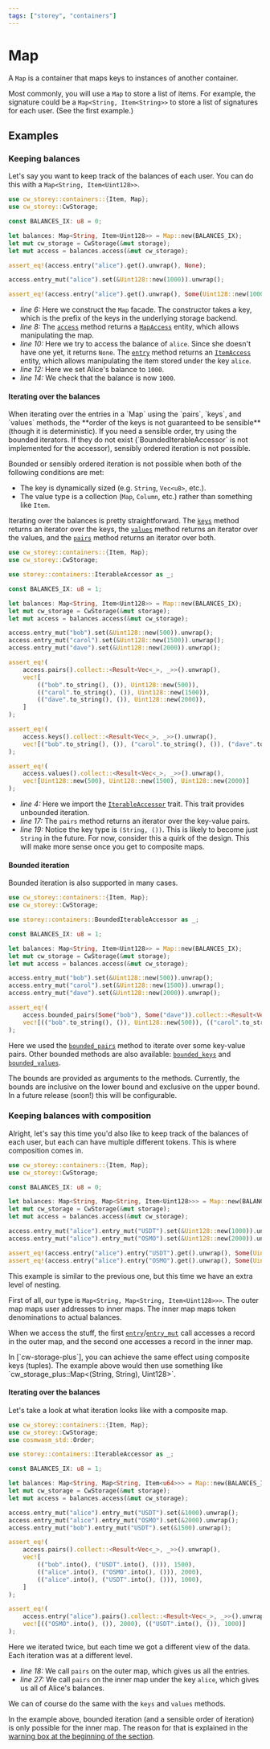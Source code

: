 ```yaml
---
tags: ["storey", "containers"]
---
```



# Map

A `Map` is a container that maps keys to instances of another container.

Most commonly, you will use a `Map` to store a list of items. For example, the signature could be a
`Map<String, Item<String>>` to store a list of signatures for each user. (See the first example.)

## Examples

### Keeping balances

Let's say you want to keep track of the balances of each user. You can do this with a
`Map<String, Item<Uint128>>`.

```rust template="storage" showLineNumbers {6,8,10,12,14}
use cw_storey::containers::{Item, Map};
use cw_storey::CwStorage;

const BALANCES_IX: u8 = 0;

let balances: Map<String, Item<Uint128>> = Map::new(BALANCES_IX);
let mut cw_storage = CwStorage(&mut storage);
let mut access = balances.access(&mut cw_storage);

assert_eq!(access.entry("alice").get().unwrap(), None);

access.entry_mut("alice").set(&Uint128::new(1000)).unwrap();

assert_eq!(access.entry("alice").get().unwrap(), Some(Uint128::new(1000)));
```

- _line 6:_ Here we construct the `Map` facade. The constructor takes a key, which is the prefix of
  the keys in the underlying storage backend.
- _line 8:_ The [`access`] method returns a [`MapAccess`] entity, which allows manipulating the map.
- _line 10:_ Here we try to access the balance of `alice`. Since she doesn't have one yet, it
  returns `None`. The [`entry`] method returns an [`ItemAccess`] entity, which allows manipulating
  the item stored under the key `alice`.
- _line 12:_ Here we set Alice's balance to `1000`.
- _line 14:_ We check that the balance is now `1000`.

#### Iterating over the balances

<Callout type="warning">
  When iterating over the entries in a `Map` using the `pairs`, `keys`, and `values` methods, the
  **order of the keys is not guaranteed to be sensible** (though it is deterministic). If you need a
  sensible order, try using the bounded iterators. If they do not exist (`BoundedIterableAccessor` is not implemented for the accessor), sensibly ordered iteration is not
  possible.

Bounded or sensibly ordered iteration is not possible when both of the following conditions are met:

- The key is dynamically sized (e.g. `String`, `Vec<u8>`, etc.).
- The value type is a collection (`Map`, `Column`, etc.) rather than something like `Item`.

</Callout>

Iterating over the balances is pretty straightforward. The [`keys`] method returns an iterator over
the keys, the [`values`] method returns an iterator over the values, and the [`pairs`] method
returns an iterator over both.

```rust template="storage" showLineNumbers {4, 17, 19}
use cw_storey::containers::{Item, Map};
use cw_storey::CwStorage;

use storey::containers::IterableAccessor as _;

const BALANCES_IX: u8 = 1;

let balances: Map<String, Item<Uint128>> = Map::new(BALANCES_IX);
let mut cw_storage = CwStorage(&mut storage);
let mut access = balances.access(&mut cw_storage);

access.entry_mut("bob").set(&Uint128::new(500)).unwrap();
access.entry_mut("carol").set(&Uint128::new(1500)).unwrap();
access.entry_mut("dave").set(&Uint128::new(2000)).unwrap();

assert_eq!(
    access.pairs().collect::<Result<Vec<_>, _>>().unwrap(),
    vec![
        (("bob".to_string(), ()), Uint128::new(500)),
        (("carol".to_string(), ()), Uint128::new(1500)),
        (("dave".to_string(), ()), Uint128::new(2000)),
    ]
);

assert_eq!(
    access.keys().collect::<Result<Vec<_>, _>>().unwrap(),
    vec![("bob".to_string(), ()), ("carol".to_string(), ()), ("dave".to_string(), ())]
);

assert_eq!(
    access.values().collect::<Result<Vec<_>, _>>().unwrap(),
    vec![Uint128::new(500), Uint128::new(1500), Uint128::new(2000)]
);
```

- _line 4:_ Here we import the [`IterableAccessor`] trait. This trait provides unbounded iteration.
- _line 17:_ The `pairs` method returns an iterator over the key-value pairs.
- _line 19:_ Notice the key type is `(String, ())`. This is likely to become just `String` in the
  future. For now, consider this a quirk of the design. This will make more sense once you get to
  composite maps.

#### Bounded iteration

Bounded iteration is also supported in many cases.

```rust template="storage" showLineNumbers {17}
use cw_storey::containers::{Item, Map};
use cw_storey::CwStorage;

use storey::containers::BoundedIterableAccessor as _;

const BALANCES_IX: u8 = 1;

let balances: Map<String, Item<Uint128>> = Map::new(BALANCES_IX);
let mut cw_storage = CwStorage(&mut storage);
let mut access = balances.access(&mut cw_storage);

access.entry_mut("bob").set(&Uint128::new(500)).unwrap();
access.entry_mut("carol").set(&Uint128::new(1500)).unwrap();
access.entry_mut("dave").set(&Uint128::new(2000)).unwrap();

assert_eq!(
    access.bounded_pairs(Some("bob"), Some("dave")).collect::<Result<Vec<_>, _>>().unwrap(),
    vec![(("bob".to_string(), ()), Uint128::new(500)), (("carol".to_string(), ()), Uint128::new(1500))]
);
```

Here we used the [`bounded_pairs`] method to iterate over some key-value pairs. Other bounded
methods are also available: [`bounded_keys`] and [`bounded_values`].

The bounds are provided as arguments to the methods. Currently, the bounds are inclusive on the
lower bound and exclusive on the upper bound. In a future release (soon!) this will be configurable.

### Keeping balances with composition

Alright, let's say this time you'd also like to keep track of the balances of each user, but each
can have multiple different tokens. This is where composition comes in.

```rust template="storage" showLineNumbers {6, 10-14}
use cw_storey::containers::{Item, Map};
use cw_storey::CwStorage;

const BALANCES_IX: u8 = 0;

let balances: Map<String, Map<String, Item<Uint128>>> = Map::new(BALANCES_IX);
let mut cw_storage = CwStorage(&mut storage);
let mut access = balances.access(&mut cw_storage);

access.entry_mut("alice").entry_mut("USDT").set(&Uint128::new(1000)).unwrap();
access.entry_mut("alice").entry_mut("OSMO").set(&Uint128::new(2000)).unwrap();

assert_eq!(access.entry("alice").entry("USDT").get().unwrap(), Some(Uint128::new(1000)));
assert_eq!(access.entry("alice").entry("OSMO").get().unwrap(), Some(Uint128::new(2000)));
```

This example is similar to the previous one, but this time we have an extra level of nesting.

First of all, our type is `Map<String, Map<String, Item<Uint128>>>`. The outer map maps user
addresses to inner maps. The inner map maps token denominations to actual balances.

When we access the stuff, the first [`entry`]/[`entry_mut`] call accesses a record in the outer map,
and the second one accesses a record in the inner map.

<Callout>
  In [`cw-storage-plus`], you can achieve the same
  effect using composite keys (tuples). The example above would then use something like
  `cw_storage_plus::Map<(String, String), Uint128>`.
</Callout>

#### Iterating over the balances

Let's take a look at what iteration looks like with a composite map.

```rust template="storage" showLineNumbers {18, 27}
use cw_storey::containers::{Item, Map};
use cw_storey::CwStorage;
use cosmwasm_std::Order;

use storey::containers::IterableAccessor as _;

const BALANCES_IX: u8 = 1;

let balances: Map<String, Map<String, Item<u64>>> = Map::new(BALANCES_IX);
let mut cw_storage = CwStorage(&mut storage);
let mut access = balances.access(&mut cw_storage);

access.entry_mut("alice").entry_mut("USDT").set(&1000).unwrap();
access.entry_mut("alice").entry_mut("OSMO").set(&2000).unwrap();
access.entry_mut("bob").entry_mut("USDT").set(&1500).unwrap();

assert_eq!(
    access.pairs().collect::<Result<Vec<_>, _>>().unwrap(),
    vec![
        (("bob".into(), ("USDT".into(), ())), 1500),
        (("alice".into(), ("OSMO".into(), ())), 2000),
        (("alice".into(), ("USDT".into(), ())), 1000),
    ]
);

assert_eq!(
    access.entry("alice").pairs().collect::<Result<Vec<_>, _>>().unwrap(),
    vec![(("OSMO".into(), ()), 2000), (("USDT".into(), ()), 1000)]
);
```

Here we iterated twice, but each time we got a different view of the data. Each iteration was at a
different level.

- _line 18:_ We call `pairs` on the outer map, which gives us all the entries.
- _line 27:_ We call `pairs` on the inner map under the key `alice`, which gives us all of Alice's
  balances.

We can of course do the same with the `keys` and `values` methods.

In the example above, bounded iteration (and a sensible order of iteration) is only possible for the
inner map. The reason for that is explained in the [warning box at the beginning of the
section](#iterating-over-the-balances).

[`cw-storage-plus`]: /cw-storage-plus/containers/map
[`bounded_pairs`]:
  https://docs.rs/storey/latest/storey/containers/trait.BoundedIterableAccessor.html#method.bounded_pairs
[`bounded_keys`]:
  https://docs.rs/storey/latest/storey/containers/trait.BoundedIterableAccessor.html#method.bounded_keys
[`bounded_values`]:
  https://docs.rs/storey/latest/storey/containers/trait.BoundedIterableAccessor.html#method.bounded_values
[`access`]: https://docs.rs/storey/latest/storey/containers/map/struct.Map.html#method.access
[`entry`]: https://docs.rs/storey/latest/storey/containers/map/struct.MapAccess.html#method.entry
[`entry_mut`]:
  https://docs.rs/storey/latest/storey/containers/map/struct.MapAccess.html#method.entry_mut
[`keys`]: https://docs.rs/storey/latest/storey/containers/trait.IterableAccessor.html#method.keys
[`values`]:
  https://docs.rs/storey/latest/storey/containers/trait.IterableAccessor.html#method.values
[`pairs`]: https://docs.rs/storey/latest/storey/containers/trait.IterableAccessor.html#method.pairs
[`ItemAccess`]: https://docs.rs/storey/latest/storey/containers/struct.ItemAccess.html
[`MapAccess`]: https://docs.rs/storey/latest/storey/containers/map/struct.MapAccess.html
[`IterableAccessor`]: https://docs.rs/storey/latest/storey/containers/trait.IterableAccessor.html
